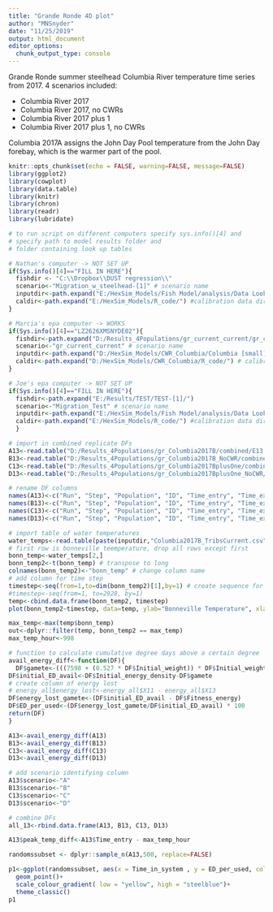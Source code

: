 ```yaml
---
title: "Grande Ronde 4D plot"
author: "MNSnyder"
date: "11/25/2019"
output: html_document
editor_options: 
  chunk_output_type: console
---
```


Grande Ronde summer steelhead Columbia River temperature time series from 2017. 
4 scenarios included:

* Columbia River 2017
* Columbia River 2017, no CWRs
* Columbia River 2017 plus 1
* Columbia River 2017 plus 1, no CWRs

Columbia 2017A assigns the John Day Pool temperature from the John Day forebay, which is the warmer part of the pool.

```r
knitr::opts_chunk$set(echo = FALSE, warning=FALSE, message=FALSE)
library(ggplot2)
library(cowplot)
library(data.table)
library(knitr)
library(chron)
library(readr)
library(lubridate)
```


```r
# to run script on different computers specify sys.info()[4] and
# specify path to model results folder and
# folder containing look up tables

# Nathan's computer -> NOT SET UP
if(Sys.info()[4]=="FILL IN HERE"){
  fishdir <- "C:\\Dropbox\\DUST regression\\"
  scenario<-"Migration_w_steelhead-[1]" # scenario name
  inputdir<-path.expand("E:/HexSim_Models/Fish Model/analysis/Data Lookup/") # path to look up tables
  caldir<-path.expand("E:/HexSim_Models/R_code/") #calibration data directory)
}

# Marcia's epa computer -> WORKS
if(Sys.info()[4]=="LZ2626XMSNYDE02"){
  fishdir<-path.expand("D:/Results_4Populations/gr_current_current/gr_current_current-[1]/") # results path
  scenario<-"gr_current_current" # scenario name
  inputdir<-path.expand("D:/HexSim_Models/CWR_Columbia/Columbia [small]/Analysis/Data Lookup/") # path to look up tables
  caldir<-path.expand("D:/HexSim_Models/CWR_Columbia/R_code/") # calibration data directory
}

# Joe's epa computer -> NOT SET UP
if(Sys.info()[4]=="FILL IN HERE"){
  fishdir<-path.expand("E:/Results/TEST/TEST-[1]/")
  scenario<-"Migration_Test" # scenario name
  inputdir<-path.expand("E:/HexSim_Models/Fish Model/analysis/Data Lookup/") # path to look up tables
  caldir<-path.expand("E:/HexSim_Models/R_code/") #calibration data directory)
  }
```

```r
# import in combined replicate DFs
A13<-read.table("D:/Results_4Populations/gr_Columbia2017B/combined/E13.csv", header=TRUE, sep=",")
B13<-read.table("D:/Results_4Populations/gr_Columbia2017B_NoCWR/combined/F13.csv", header=TRUE, sep=",")
C13<-read.table("D:/Results_4Populations/gr_Columbia2017BplusOne/combined/G13.csv", header=TRUE, sep=",")
D13<-read.table("D:/Results_4Populations/gr_Columbia2017BplusOne_NoCWR/combined/H13.csv", header=TRUE, sep=",")

# rename DF columns
names(A13)<-c("Run", "Step", "Population", "ID", "Time_entry", "Time_exit", "Time_in_system", "Time_remaining", "Total_hours_cold_water", "Initial_weight", "Initial_energy_density", "Fitness_weight", "Fitness_energy_density", "Fitness_energy")
names(B13)<-c("Run", "Step", "Population", "ID", "Time_entry", "Time_exit", "Time_in_system", "Time_remaining", "Total_hours_cold_water", "Initial_weight", "Initial_energy_density", "Fitness_weight", "Fitness_energy_density", "Fitness_energy")
names(C13)<-c("Run", "Step", "Population", "ID", "Time_entry", "Time_exit", "Time_in_system", "Time_remaining", "Total_hours_cold_water", "Initial_weight", "Initial_energy_density", "Fitness_weight", "Fitness_energy_density", "Fitness_energy")
names(D13)<-c("Run", "Step", "Population", "ID", "Time_entry", "Time_exit", "Time_in_system", "Time_remaining", "Total_hours_cold_water", "Initial_weight", "Initial_energy_density", "Fitness_weight", "Fitness_energy_density", "Fitness_energy")

```


```r
# import table of water temperatures
water_temps<-read.table(paste(inputdir,"Columbia2017B_TribsCurrent.csv",sep=""), header = FALSE, sep = ",")
# first row is bonneville teemperature, drop all rows except first
bonn_temp<-water_temps[2,]
bonn_temp2<-t(bonn_temp) # transpose to long
colnames(bonn_temp2)<-"bonn_temp" # change column name
# add column for time step
timestep<-seq(from=1,to=dim(bonn_temp2)[1],by=1) # create sequence for number of hours of temp
#timestep<-seq(from=1, to=2928, by=1)
temp<-cbind.data.frame(bonn_temp2, timestep)
plot(bonn_temp2~timestep, data=temp, ylab="Bonneville Temperature", xlab=c("Model hour"))
```

```r
max_temp<-max(temp$bonn_temp)
out<-dplyr::filter(temp, bonn_temp2 == max_temp)
max_temp_hour<-998
```


```r
# function to calculate cumulative degree days above a certain degree
avail_energy_diff<-function(DF){
  DF$gamete<-(((7598 + (0.527 * DF$Initial_weight)) * DF$Initial_weight) * 0.068) / DF$Initial_weight
DF$initial_ED_avail<-DF$Initial_energy_density-DF$gamete
# create column of energy lost
# energy_all$energy_lost<-energy_all$X11 - energy_all$X13
DF$energy_lost_gamete<-(DF$initial_ED_avail - DF$Fitness_energy) 
DF$ED_per_used<-(DF$energy_lost_gamete/DF$initial_ED_avail) * 100
return(DF)
}

A13<-avail_energy_diff(A13)
B13<-avail_energy_diff(B13)
C13<-avail_energy_diff(C13)
D13<-avail_energy_diff(D13)

# add scenario identifying column
A13$scenario<-"A"
B13$scenario<-"B"
C13$scenario<-"C"
D13$scenario<-"D"

# combine DFs 
all_13<-rbind.data.frame(A13, B13, C13, D13)
```

```r
A13$peak_temp_diff<-A13$Time_entry - max_temp_hour
```

```r

randomssubset <- dplyr::sample_n(A13,500, replace=FALSE)

```

```r
p1<-ggplot(randomssubset, aes(x = Time_in_system , y = ED_per_used, colour = peak_temp_diff, size = Total_hours_cold_water  ))+
  geom_point()+
  scale_colour_gradient( low = "yellow", high = "steelblue")+
  theme_classic()
p1
```




















